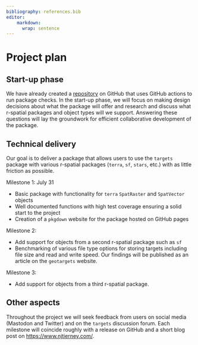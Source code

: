 ```yaml
---
bibliography: references.bib
editor:
    markdown: 
      wrap: sentence
---
```


# Project plan

## Start-up phase

<!--
Covering the planning phase, this section should provide a relatively detailed plan of how work will start on the project. This section is important because projects need to get up and running quickly.


 - [ ] Setting up collaboration platform inc. code for contributors etc.
 - [ ] Licence decisions
 - [ ] Reporting framework
-->

We have already created a [repository](https://github.com/njtierney/geotargets) on GitHub that uses GitHub actions to run package checks.
In the start-up phase, we will focus on making design decisions about what the package will offer and research and discuss what r-spatial packages and object types will we support.
Answering these questions will lay the groundwork for efficient collaborative development of the package.

## Technical delivery

<!--
Covering the actual delivery of the project this section should provide at least a high-level the implementation. 

Including target dates is really important as you need to be committed and the ISC need to have a means of tracking delivery
-->

Our goal is to deliver a package that allows users to use the `targets` package with various r-spatial packages (`terra`, `sf`, `stars`, etc.) with as little friction as possible.

Milestone 1: July 31

-   Basic package with functionality for `terra` `SpatRaster` and `SpatVector` objects
-   Well documented functions with high test coverage ensuring a solid start to the project
-   Creation of a `pkgdown` website for the package hosted on GitHub pages

Milestone 2: <date>

-   Add support for objects from a second r-spatial package such as `sf`
-   Benchmarking of various file type options for storing targets including file size and read and write speed. Our findings will be published as an article on the `geotargets` website.

Milestone 3: <date>

-   Add support for objects from a third r-spatial package.

## Other aspects

<!--
Covering non-technical activities like on-going publicity, paper preparation, discussion groups etc. that might be required to facilitate successful delivery of the project.

 - [ ] Announcement post
 - [ ] Delivery blog post
 - [ ] Twitter
 - [ ] UseR!
 - [ ] ISC meetings
-->

Throughout the project we will seek feedback from users on social media (Mastodon and Twitter) and on the `targets` discussion forum.
Each milestone will coincide roughly with a release on GitHub and a short blog post on <https://www.njtierney.com/>.
